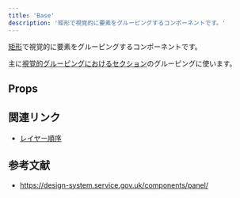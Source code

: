 ```yaml
---
title: 'Base'
description: '矩形で視覚的に要素をグルーピングするコンポーネントです。'
---
```



[矩形](/products/design-patterns/visual-grouping/#h3-3)で視覚的に要素をグルーピングするコンポーネントです。

主に[視覚的グルーピングにおけるセクション](/products/design-patterns/visual-grouping/#h3-5)のグルーピングに使います。

<ComponentStory name="Base" />


## Props

<ComponentPropsTable name="Base" />


## 関連リンク

* [レイヤー順序](/products/design-tokens/z-index/)


## 参考文献

* https://design-system.service.gov.uk/components/panel/
